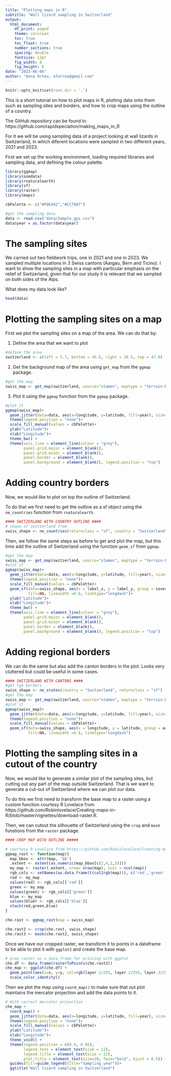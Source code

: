 ```yaml
---
title: "Plotting maps in R"
subtitle: "Wall lizard sampling in Switzerland"
output:
  html_document:
    df_print: paged
    theme: cerulean
    toc: true
    toc_float: true
    number_sections: true
    spacing: double
    fontsize: 12pt
    fig_width: 8
    fig_height: 6
date: "2023-06-06"
author: "Anna Orteu, afarreo@gmail.com"
---
```

```r
knitr::opts_knit$set(root.dir = '.')
```

This is a short tutorial on how to plot maps in R, plotting data onto them such as sampling sites and borders, and how to crop maps using the outline of a country.

The GitHub repository can be found in: https://github.com/rapidspeciation/making_maps_in_R

For it we will be using sampling data of a project looking at wall lizards in Switzerland, in which diferent locations were sampled in two different years, 2021 and 2023. 

First we set up the working environment, loading required libraries and sampling data, and defining the colour palette.

```r
library(ggmap)
library(osmdata)
library(rnaturalearth)
library(sf)
library(raster)
library(maps)

cbPalette <- c("#F0E442","#CC79A7")

#get the sampling data 
data <- read.csv("data/Sample_gps.csv")
data$year = as.factor(data$year)
```

# The sampling sites

We carried out two fieldwork trips, one in 2021 and one in 2023. We sampled multiple locations in 3 Swiss cantons (Aargau, Bern and Ticino). I want to show the sampling sites in a map with particular emphasis on the relief of Switzerland, given that for our study it is relevant that we sampled on both sides of the Alps. 

What does my data look like? 
```r
head(data)
```

# Plotting the sampling sites on a map

First we plot the sampling sites on a map of the area. We can do that by: 

1. Define the area that we want to plot 
```r
#define the area
switzerland <- c(left = 5.7, bottom = 45.6, right = 10.5, top = 47.9)
```

2. Get the background map of the area using `get_map` from the `ggmap` package.
```r
#get the map
swiss_map <- get_map(switzerland, source="stamen", maptype = "terrain-background", color = "color", force=TRUE)
```

3. Plot it using the `ggmap` function from the `ggmap` package.
```r
#plot it
ggmap(swiss_map)+
  geom_jitter(data=data, aes(x=longitude, y=latitude, fill=year), size=3, shape=21, width = 0.01, height = 0.01)+
  theme(legend.position = "none")+
  scale_fill_manual(values = cbPalette)+
  ylab("Latitude")+
  xlab("Longitude")+
  theme_bw() +
  theme(axis.line = element_line(colour = "grey"),
        panel.grid.major = element_blank(),
        panel.grid.minor = element_blank(),
        panel.border = element_blank(),
        panel.background = element_blank(), legend.position = "top") 
```

# Adding country borders

Now, we would like to plot on top the outline of Switzerland. 

To do that we first need to get the outline as a sf object using the `ne_countries` function from `rnaturalearth`.
```r
#### SWITZERLAND WITH COUNTRY OUTLINE ####
# shape of switzerland from 
swiss_shape <- ne_countries(returnclass = "sf", country = "Switzerland", scale = 'large')
```

Then, we follow the same steps as before to get and plot the map, but this time add the outline of Switzerland using the function `geom_sf` from `ggmap`.
```r
#get the map
swiss_map <- get_map(switzerland, source="stamen", maptype = "terrain-background", color = "color", force=TRUE)
#plot it
ggmap(swiss_map)+
  geom_jitter(data=data, aes(x=longitude, y=latitude, fill=year), size=3, shape=21, width = 0.01, height = 0.01)+
  theme(legend.position = "none")+
  scale_fill_manual(values = cbPalette)+
  geom_sf(data=swiss_shape, aes(x = label_x, y = label_y, group = sovereignt), colour = "grey20", 
          fill=NA, linewidth =0.9, linetype="longdash")+
  ylab("Latitude")+
  xlab("Longitude")+
  theme_bw() +
  theme(axis.line = element_line(colour = "grey"),
        panel.grid.major = element_blank(),
        panel.grid.minor = element_blank(),
        panel.border = element_blank(),
        panel.background = element_blank(), legend.position = "top") 
```



# Adding regional borders

We can do the same but also add the canton borders in the plot. Looks very cluttered but could be useful in some cases.

```r
#### SWITZERLAND WITH CANTONS ####
#get tge borders
swiss_shape <- ne_states(country = "Switzerland", returnclass = "sf")
#get the map
swiss_map <- get_map(switzerland, source="stamen", maptype = "terrain-background", color = "color", force=TRUE)
#plot it
ggmap(swiss_map)+
  geom_jitter(data=data, aes(x=longitude, y=latitude, fill=year), size=3, shape=21, width = 0.01, height = 0.01)+
  theme(legend.position = "none")+
  scale_fill_manual(values = cbPalette)+
  geom_sf(data=swiss_shape, aes(x = longitude, y = latitude, group = adm0_a3), colour = "grey30", 
          fill=NA, linewidth =0.9, linetype="longdash")

```

# Plotting the sampling sites in a cutout of the country

Now, we would like to generate a similar plot of the sampling sites, but cutting out any part of the map outside Switzerland. That is we want to generate a cut-out of Switzerland where we can plot our data. 

To do this we first need to transform the base map to a raster using a custom function courtesy R Lovelace from https://github.com/Robinlovelace/Creating-maps-in-R/blob/master/vignettes/download-raster.R. 

Then, we can cutout the silhouette of Switzerland using the `crop` and `mask` funstions from the `raster` package. 

```r
#### CROP MAP WITH OUTLINE #####

# courtesy R Lovelace from https://github.com/Robinlovelace/Creating-maps-in-R/blob/master/vignettes/download-raster.R
ggmap_rast <- function(map){
  map_bbox <- attr(map, 'bb') 
  .extent <- extent(as.numeric(map_bbox[c(2,4,1,3)]))
  my_map <- raster(.extent, nrow= nrow(map), ncol = ncol(map))
  rgb_cols <- setNames(as.data.frame(t(col2rgb(map))), c('red','green','blue'))
  red <- my_map
  values(red) <- rgb_cols[['red']]
  green <- my_map
  values(green) <- rgb_cols[['green']]
  blue <- my_map
  values(blue) <- rgb_cols[['blue']]
  stack(red,green,blue)
}

che.rast <- ggmap_rast(map = swiss_map)

che.rast2 <- crop(che.rast, swiss_shape) 
che.rast3 <- mask(che.rast2, swiss_shape)
```

Once we have our cropped raster, we transform it to points in a dataframe to be able to plot it with `ggplot2` and create the base map.

```r
# prep raster as a data frame for printing with ggplot
che.df <- data.frame(rasterToPoints(che.rast3))
che_map <- ggplot(che.df) + 
  geom_point(aes(x=x, y=y, col=rgb(layer.1/255, layer.2/255, layer.3/255))) + 
  scale_color_identity()
```

Then we plot the map using `coord_map()` to make sure that out plot maintains the mercator projection and add the data points to it.

```r
# With correct mercator projection
che_map + 
  coord_map() +
  geom_jitter(data=data, aes(x=longitude, y=latitude, fill=year), size=3, shape=21, width = 0.01, height = 0.01)+
  theme(legend.position = "none")+
  scale_fill_manual(values = cbPalette)+
  ylab("Latitude")+
  xlab("Longitude")+
  theme_void() +
  theme(legend.position = c(0.9, 0.85), 
        legend.text = element_text(size = 12),
        legend.title = element_text(size = 12),
        plot.title = element_text(size=20, face="bold", hjust = 0.5)) +
  guides(fill=guide_legend(title="Sampling year"))+
  ggtitle("Wall lizard sampling in Switzerland")


```



